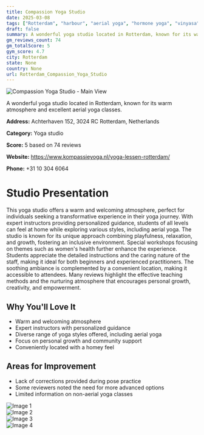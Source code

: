 ```yaml
---
title: Compassion Yoga Studio
date: 2025-03-08
tags: ["Rotterdam", "harbour", "aerial yoga", "hormone yoga", "vinyasa", "welcoming", "community-focused", "Rotterdam"]  
draft: false
summary: A wonderful yoga studio located in Rotterdam, known for its warm atmosphere and excellent aerial yoga classes.
gm_reviews_count: 74
gm_totalScore: 5
gym_score: 4.7
city: Rotterdam
state: None
country: None
url: Rotterdam_Compassion_Yoga_Studio
---
```


<div className="aspect-[16/9] relative my-8">
  <img 
    src="https://lh5.googleusercontent.com/p/AF1QipNICTHeDGKQHLibEodle6VyXtzQFIOjLaw_kAqL=w1920-h1080-k-no"
    alt="Compassion Yoga Studio - Main View"
    className="object-cover absolute inset-0 w-full h-full rounded-lg"
  />
</div>

A wonderful yoga studio located in Rotterdam, known for its warm atmosphere and excellent aerial yoga classes.

**Address:** Achterhaven 152, 3024 RC Rotterdam, Netherlands

**Category:** Yoga studio

**Score:** 5 based on 74 reviews

**Website:** https://www.kompassieyoga.nl/yoga-lessen-rotterdam/

**Phone:** +31 10 304 6064

# Studio Presentation

This yoga studio offers a warm and welcoming atmosphere, perfect for individuals seeking a transformative experience in their yoga journey. With expert instructors providing personalized guidance, students of all levels can feel at home while exploring various styles, including aerial yoga. The studio is known for its unique approach combining playfulness, relaxation, and growth, fostering an inclusive environment. Special workshops focusing on themes such as women's health further enhance the experience. Students appreciate the detailed instructions and the caring nature of the staff, making it ideal for both beginners and experienced practitioners.
The soothing ambiance is complemented by a convenient location, making it accessible to attendees. Many reviews highlight the effective teaching methods and the nurturing atmosphere that encourages personal growth, creativity, and empowerment.

## Why You'll Love It

- Warm and welcoming atmosphere
- Expert instructors with personalized guidance
- Diverse range of yoga styles offered, including aerial yoga
- Focus on personal growth and community support
- Conveniently located with a homey feel

## Areas for Improvement

- Lack of corrections provided during pose practice
- Some reviewers noted the need for more advanced options
- Limited information on non-aerial yoga classes

<div className="grid grid-cols-1 xl:grid-cols-2 gap-4 my-8">
<div className="aspect-[4/3] relative"><img src="https://lh5.googleusercontent.com/p/AF1QipNzkrHKe9kzQO8ArAjdjMaLBl3I5NYCNSkNDai9=w1920-h1080-k-no" alt="Image 1" className="object-cover absolute inset-0 w-full h-full rounded-lg" /></div>
<div className="aspect-[4/3] relative"><img src="https://lh5.googleusercontent.com/p/AF1QipNjTesgX94Hf7Rvrg4aIxqdP8KSNjcm44Tny0h8=w1920-h1080-k-no" alt="Image 2" className="object-cover absolute inset-0 w-full h-full rounded-lg" /></div>
<div className="aspect-[4/3] relative"><img src="https://lh5.googleusercontent.com/p/AF1QipOUCEfjQSiVzDA4By8-qQ00ASSBgQGmQzYAbBme=w1920-h1080-k-no" alt="Image 3" className="object-cover absolute inset-0 w-full h-full rounded-lg" /></div>
<div className="aspect-[4/3] relative"><img src="https://lh5.googleusercontent.com/p/AF1QipONeMZ684TDK2PLl2qdRymob10qiDCXXM6X3Bro=w1920-h1080-k-no" alt="Image 4" className="object-cover absolute inset-0 w-full h-full rounded-lg" /></div>
</div>